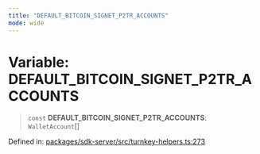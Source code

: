 ```yaml
---
title: "DEFAULT_BITCOIN_SIGNET_P2TR_ACCOUNTS"
mode: wide
---
```

  
# Variable: DEFAULT\_BITCOIN\_SIGNET\_P2TR\_ACCOUNTS

> `const` **DEFAULT\_BITCOIN\_SIGNET\_P2TR\_ACCOUNTS**: `WalletAccount`[]

Defined in: [packages/sdk-server/src/turnkey-helpers.ts:273](https://github.com/tkhq/sdk/blob/ee72856c3f450731d7501ab05001215768b71500/packages/sdk-server/src/turnkey-helpers.ts#L273)
